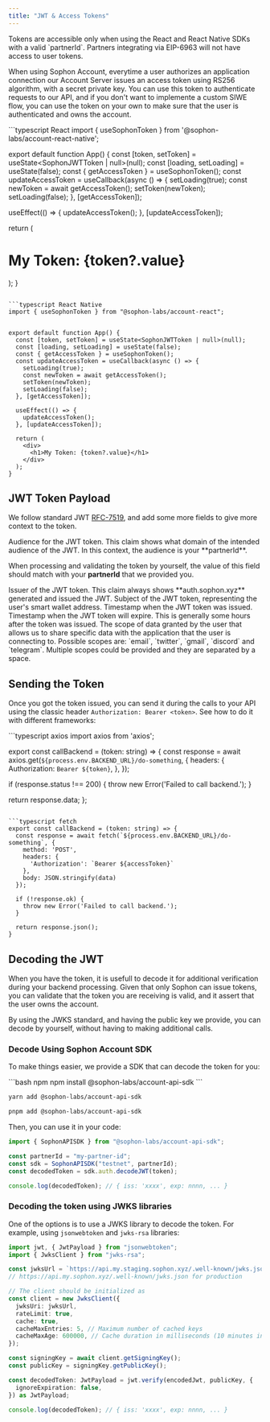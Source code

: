 ```yaml
---
title: "JWT & Access Tokens"
---
```


<Warning>
  Tokens are accessible only when using the React and React Native SDKs with a
  valid `partnerId`. Partners integrating via EIP-6963 will not have access to
  user tokens.
</Warning>

When using Sophon Account, everytime a user authorizes an application connection our Account Server issues an access token using RS256 algorithm, with a secret private key.
You can use this token to authenticate requests to our API, and if you don't want to implemente a custom SIWE flow, you can use the token on your own to make sure that the user is authenticated and owns the account.

<CodeGroup>
```typescript React
import { useSophonToken } from '@sophon-labs/account-react-native';

export default function App() {
  const [token, setToken] = useState<SophonJWTToken | null>(null);
  const [loading, setLoading] = useState(false);
  const { getAccessToken } = useSophonToken();
  const updateAccessToken = useCallback(async () => {
    setLoading(true);
    const newToken = await getAccessToken();
    setToken(newToken);
    setLoading(false);
  }, [getAccessToken]);

  useEffect(() => {
    updateAccessToken();
  }, [updateAccessToken]);
  
  return (
    <div>
      <h1>My Token: {token?.value}</h1>
    </div>
  );
}
```

```typescript React Native
import { useSophonToken } from "@sophon-labs/account-react";


export default function App() {
  const [token, setToken] = useState<SophonJWTToken | null>(null);
  const [loading, setLoading] = useState(false);
  const { getAccessToken } = useSophonToken();
  const updateAccessToken = useCallback(async () => {
    setLoading(true);
    const newToken = await getAccessToken();
    setToken(newToken);
    setLoading(false);
  }, [getAccessToken]);

  useEffect(() => {
    updateAccessToken();
  }, [updateAccessToken]);
  
  return (
    <div>
      <h1>My Token: {token?.value}</h1>
    </div>
  );
}
```
</CodeGroup>

## JWT Token Payload

We follow standard JWT [RFC-7519](https://www.rfc-editor.org/rfc/rfc7519#section-4.1), and add some more fields to give more context to the token.

<ResponseField name="aud" type="string">
  Audience for the JWT token. This claim shows what domain of the intended
  audience of the JWT. In this context, the audience is your **partnerId**.

When processing and validating the token by yourself, the value of this field should match with your **partnerId** that we provided you.

</ResponseField>
<ResponseField name="iss" type="string">
  Issuer of the JWT token. This claim always shows **auth.sophon.xyz** generated
  and issued the JWT.
</ResponseField>
<ResponseField name="sub" type="string">
  Subject of the JWT token, representing the user's smart wallet address.
</ResponseField>
<ResponseField name="iat" type="string">
  Timestamp when the JWT token was issued.
</ResponseField>
<ResponseField name="exp" type="string">
  Timestamp when the JWT token will expire. This is generally some hours after the token was issued.
</ResponseField>
<ResponseField name="scope" type="string">
  The scope of data granted by the user that allows us to share specific data
  with the application that the user is connecting to. Possible scopes are:
  `email`, `twitter`, `gmail`, `discord` and `telegram`. Multiple scopes could
  be provided and they are separated by a space.
</ResponseField>

## Sending the Token

Once you got the token issued, you can send it during the calls to your API using the classic header `Authorization: Bearer <token>`. See how to do it with different frameworks:

<CodeGroup>
```typescript axios
import axios from 'axios';

export const callBackend = (token: string) => {
  const response = await axios.get(`${process.env.BACKEND_URL}/do-something`, {
    headers: {
      Authorization: `Bearer ${token}`,
    },
  });
  
  if (response.status !== 200) {
    throw new Error('Failed to call backend.');
  }

return response.data;
};
```

```typescript fetch
export const callBackend = (token: string) => {
  const response = await fetch(`${process.env.BACKEND_URL}/do-something`, {
    method: 'POST',
    headers: {
      'Authorization': `Bearer ${accessToken}`
    },
    body: JSON.stringify(data)
  });

  if (!response.ok) {
    throw new Error('Failed to call backend.');
  }

  return response.json();
}
```

</CodeGroup>

## Decoding the JWT

When you have the token, it is usefull to decode it for additional verification during your backend processing. Given that only Sophon can issue tokens, you can validate that the token you are receiving is valid, and it assert that the user owns the account.

By using the JWKS standard, and having the public key we provide, you can decode by yourself, without having to making additional calls.

### Decode Using Sophon Account SDK

To make things easier, we provide a SDK that can decode the token for you:

<CodeGroup>
```bash npm
npm install @sophon-labs/account-api-sdk
```

```bash yarn
yarn add @sophon-labs/account-api-sdk
```

```bash pnpm
pnpm add @sophon-labs/account-api-sdk
```
</CodeGroup>

Then, you can use it in your code:

```typescript
import { SophonAPISDK } from "@sophon-labs/account-api-sdk";

const partnerId = "my-partner-id";
const sdk = SophonAPISDK("testnet", partnerId);
const decodedToken = sdk.auth.decodeJWT(token);

console.log(decodedToken); // { iss: 'xxxx', exp: nnnn, ... }
```

### Decoding the token using JWKS libraries

One of the options is to use a JWKS library to decode the token. For example, using `jsonwebtoken` and `jwks-rsa` libraries:

```typescript
import jwt, { JwtPayload } from "jsonwebtoken";
import { JwksClient } from "jwks-rsa";

const jwksUrl = `https://api.my.staging.sophon.xyz/.well-known/jwks.json`;
// https://api.my.sophon.xyz/.well-known/jwks.json for production

// The client should be initialized as
const client = new JwksClient({
  jwksUri: jwksUrl,
  rateLimit: true,
  cache: true,
  cacheMaxEntries: 5, // Maximum number of cached keys
  cacheMaxAge: 600000, // Cache duration in milliseconds (10 minutes in this case))}
});

const signingKey = await client.getSigningKey();
const publicKey = signingKey.getPublicKey();

const decodedToken: JwtPayload = jwt.verify(encodedJwt, publicKey, {
  ignoreExpiration: false,
}) as JwtPayload;

console.log(decodedToken); // { iss: 'xxxx', exp: nnnn, ... }
```
